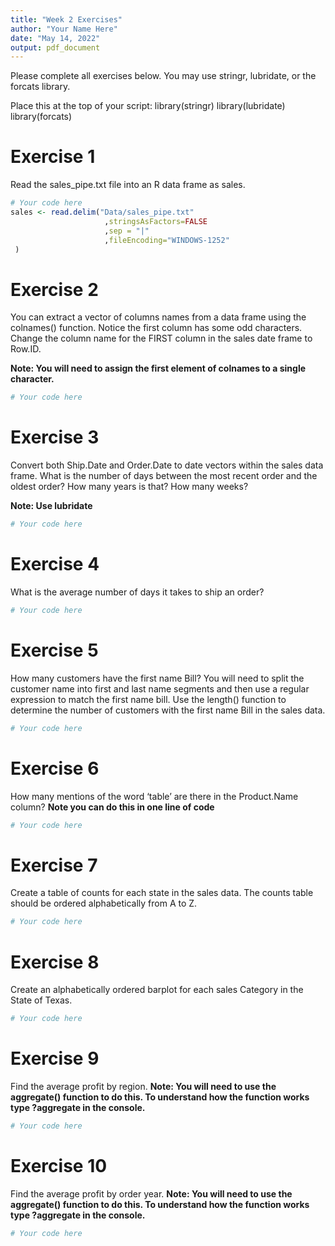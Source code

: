 ```yaml
---
title: "Week 2 Exercises"
author: "Your Name Here"
date: "May 14, 2022"
output: pdf_document
---
```


Please complete all exercises below. You may use stringr, lubridate, or the forcats library. 

Place this at the top of your script:
library(stringr)
library(lubridate)
library(forcats)

# Exercise 1
Read the sales_pipe.txt file into an R data frame as sales. 

```r
# Your code here
sales <- read.delim("Data/sales_pipe.txt"
                     ,stringsAsFactors=FALSE
                     ,sep = "|"
                     ,fileEncoding="WINDOWS-1252" 
 )
```

# Exercise 2
You can extract a vector of columns names from a data frame using the colnames() function. Notice the first column has some odd characters. Change the column name for the FIRST column in the sales date frame to Row.ID. 

**Note: You will need to assign the first element of colnames to a single character.**

```r
# Your code here
```

# Exercise 3
Convert both Ship.Date and Order.Date to date vectors within the sales data frame. What is the number of days between the most recent order and the oldest order?
How many years is that?
How many weeks?

**Note: Use lubridate**

```r
# Your code here

```


# Exercise 4
What is the average number of days it takes to ship an order?

```r
# Your code here

```


# Exercise 5
How many customers have the first name Bill?
You will need to split the customer name into first and last name segments and then use a regular expression to match the first name bill. Use the length() function to determine the number of customers with the first name Bill in the sales data. 

```r
# Your code here

```

# Exercise 6
How many mentions of the word 'table' are there in the Product.Name column? 
**Note you can do this in one line of code**

```r
# Your code here

```

# Exercise 7
Create a table of counts for each state in the sales data. The counts table should be ordered alphabetically from A to Z. 

```r
# Your code here

```

# Exercise 8
Create an alphabetically ordered barplot for each sales Category in the State of Texas. 

```r
# Your code here

```

# Exercise 9
Find the average profit by region.
**Note: You will need to use the aggregate() function to do this. To understand how the function works type ?aggregate in the console.**

```r
# Your code here

```

# Exercise 10
Find the average profit by order year. 
**Note: You will need to use the aggregate() function to do this. To understand how the function works type ?aggregate in the console.**

```r
# Your code here

```

